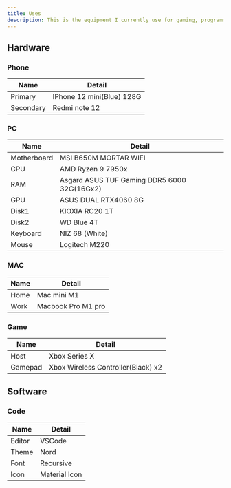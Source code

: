 ```yaml
---
title: Uses
description: This is the equipment I currently use for gaming, programming.
---
```


## Hardware

### Phone

| Name      | Detail                    |
| --------- | ------------------------- |
| Primary   | IPhone 12 mini(Blue) 128G |
| Secondary | Redmi note 12             |

### PC

| Name        | Detail                                      |
| ----------- | ------------------------------------------- |
| Motherboard | MSI B650M MORTAR WIFI                       |
| CPU         | AMD Ryzen 9 7950x                           |
| RAM         | Asgard ASUS TUF Gaming DDR5 6000 32G(16Gx2) |
| GPU         | ASUS DUAL RTX4060 8G                        |
| Disk1       | KIOXIA RC20 1T                              |
| Disk2       | WD Blue 4T                                  |
| Keyboard    | NIZ 68 (White)                              |
| Mouse       | Logitech M220                               |

### MAC

| Name | Detail             |
| ---- | ------------------ |
| Home | Mac mini M1        |
| Work | Macbook Pro M1 pro |

### Game

| Name    | Detail                             |
| ------- | ---------------------------------- |
| Host    | Xbox Series X                      |
| Gamepad | Xbox Wireless Controller(Black) x2 |

## Software

### Code

| Name   | Detail        |
| ------ | ------------- |
| Editor | VSCode        |
| Theme  | Nord          |
| Font   | Recursive     |
| Icon   | Material Icon |
